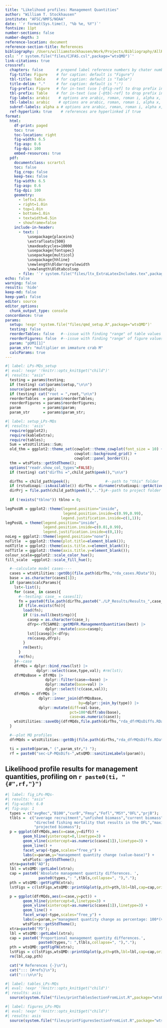 ```yaml
---
title: "Likelihood profiles: Management Quantities"
author: "William T. Stockhausen"
institute: "AFSC/NMFS/NOAA"
date: '`r format(Sys.time(), "%b %e, %Y")`'
fontsize: 11pt 
number-sections: false
number-depth: 3
reference-location: document
reference-section-title: References
bibliography: /Users/williamstockhausen/Work/Projects/Bibliography/AllRefs.bib
csl: '`r system.file("files/CJFAS.csl",package="wtsQMD")`'
link-citations: true
crossref:
  chapters: false      # prepend label reference numbers by chater number?
  fig-title: Figure    # for caption: default is "Figure")
  tbl-title: Table     # for caption: default is "Table")
  title-delim: "."     # for caption: default is ":")
  fig-prefix: Figure   # for in-text (use [-@fig-ref] to drop prefix in text)
  tbl-prefix: Table    # for in-text (use [-@tbl-ref] to drop prefix in text)
  fig-labels: arabic    # options are arabic, roman, roman i, alpha x, alpha X; latter two starting from x/X
  tbl-labels: arabic    # options are arabic, roman, roman i, alpha x, alpha X; latter two starting from x/X
  subref-labels: alpha a # options are arabic, roman, roman i, alpha x, alpha X; latter two starting from x/X
  ref-hyperlink: true    # references are hyperlinked if true
format: 
  html: 
    df-print: paged
    toc: true
    toc-location: right
    fig-width: 6.5
    fig-asp: 0.6
    fig-dpi: 100
    embed-resources: true
  pdf:
    documentclass: scrartcl
    toc: false
    fig_crop: false
    keep-tex: false
    fig-width: 6.5
    fig-asp: 0.6
    fig-dpi: 100
    geometry:
      - left=1.0in
      - right=1.0in
      - top=1.0in
      - bottom=1.0in
      - textwidth=6.5in
      - showframe=false
    include-in-header: 
      - text: |
          \usepackage{placeins}
          \extrafloats{500}
          \maxdeadcycles=10000
          \usepackage{fontspec}
          \usepackage{multicol}
          \usepackage{hhline}
          \newlength\Oldarrayrulewidth
          \newlength\Oldtabcolsep
      - file: '`r system.file("files/ltx_ExtraLatexIncludes.tex",package="wtsQMD")`'
echo: false
warning: false
results: 'hide'
keep-md: false
keep-yaml: false
editor: source
editor_options: 
  chunk_output_type: console
concordance: true
params:
  setup: !expr 'system.file("files/qmd_setup.R",package="wtsQMD")'
  testing: false
  reorderTables: false   #--issue with finding "range" of table values  (don't use)
  reorderFigures: false  #--issue with finding "range" of figure values (don't use)
  param: "pDM1[1]"
  param_str: "multiplier on immature crab M"
  calcParams: true
---
```

<!-- IMPORTANT: if used as a child doc, all chunk labels must be unique within the overall document -->

<!-- 
  NOTEs: 
     * child_path$peek() gives path to current script.
     * before starting a child document, do 
         "child_path$push(file.path(child_path$peek(),rel_path))" first, 
         where rel_path is the relative path to the child
     * after a child document has finished, do "child_path$pop()" to return to current path value
-->

<!-- if not child doc, set up required objects -->
```r
#| label: LPs-MQs_setup
#| eval: !expr '!knitr::opts_knit$get("child")'
#| results: "asis"
  testing = params$testing;
  if (testing) cat(params$setup,"\n\n")
  source(params$setup);
  if (testing) cat("root = ",root,"\n\n")
  reorderTables  = params$reorderTables;
  reorderFigures = params$reorderFigures;
  param          = params$param;
  param_str      = params$param_str;

```

```r
#| label: setup_LPs-MQs
#| results: 'asis'
  require(ggplot2);
  require(kableExtra);
  require(tables);
  Sum = wtsUtilities::Sum;
  old_thm = ggplot2::theme_set(cowplot::theme_cowplot(font_size = 10) +
                               cowplot::background_grid() +
                               cowplot::panel_border());
  thm = wtsPlots::getStdTheme();
  options("readr.show_col_types"=FALSE);
  if (testing) cat("dirThs =",child_path$peek(),"\n\n")

  dirThs = child_path$peek();                #--path to "this" folder
  if (rstudioapi::isAvailable()) dirThs = dirname(rstudioapi::getActiveDocumentContext()$path);
  dirPrj = file.path(child_path$peek(),"..");#--path to project folder from "this" folder
  
  if (!exists("tblno")) tblno = 0;
```

```r
legPosUR = ggplot2::theme(legend.position="inside",
                          legend.position.inside=c(0.99,0.99),
                         legend.justification.inside=c(1,1));
legPosUL = theme(legend.position="inside",
                 legend.position.inside=c(0.01,0.99),
                 legend.justification.inside=c(0,1));
noLeg = ggplot2::theme(legend.position="none");
noTitle  = ggplot2::theme(plot.title=element_blank());
noXTitle = ggplot2::theme(axis.title.x=element_blank());
noTTitle = ggplot2::theme(axis.title.y=element_blank());
colour_scale=ggplot2::scale_color_hue();
fill_scale  =ggplot2::scale_fill_hue();
```

```r
  #--calculate model cases----
  cases = wtsUtilities::getObj(file.path(dirThs,"rda_cases.RData"));
  base = as.character(cases[1]);
  if (params$calcParams){
    lst<-list();
    for (case_ in cases){
      #--testing: case_ = cases[1];
      fn = paste0(file.path(dirThs,paste0("./LP_Results/Results_",case_,".RData")));
      if (file.exists(fn)){
        load(fn);
        if (!is.null(best$rep)){
          casep = as.character(case_);
          dfrp<-rTCSAM02::getMDFR.ManagementQuantities(best) |> 
                  dplyr::mutate(case=casep);
          lst[[casep]]<-dfrp;
          rm(casep,dfrp);
        }
        rm(best);
      }
      rm(fn);
    }#--case
    dfrMQs = dplyr::bind_rows(lst) |>        
              dplyr::select(case,type,val); #rm(lst);
    dfrMQsBase = dfrMQs |> 
                  dplyr::filter(case==base) |> 
                  dplyr::mutate(base=val) |> 
                  dplyr::select(!c(case,val));
    dfrMQds = dfrMQs |> 
               dplyr::inner_join(dfrMQsBase,
                                 by=dplyr::join_by(type)) |> 
               dplyr::mutate(diff=val-base,
                             pct=100*diff/abs(base),
                             case=as.numeric(case));
    wtsUtilities::saveObj(dfrMQds,file.path(dirThs,"rda_dfrMQsDiffs.RData"));
  }
```

```r
  #--plot MQ profiles
  dfrMQds = wtsUtilities::getObj(file.path(dirThs,"rda_dfrMQsDiffs.RData"));
```

```r
  ti = paste0(param," (",param_str,") ");
  rf = paste0("sec-LP-MQsDifs-",wtsQMD::sanitizeLabels(param));
```

## Likelihood profile results for management quantities, profiling on `r paste0(ti, " {#",rf,"}")`

```r
#| label: fig_LPs-MQs-
#| results: "asis"
#| fig-width: 6.0
#| fig-asp: 1
  types = c("avgRec","B100","curB","Fmsy","Fofl","MSY","OFL","prjB");
  tlbls =  c("average recruitment","unfished biomass","current biomass","directed fishing mortality that results in MSY",
             "directed fishing mortality that results in the OFL","maximum sustainable yield","overfishing limit",
             "projected biomass");
  p = ggplot(dfrMQds,aes(x=case,y=diff)) + 
        geom_hline(yintercept=0,linetype=3) +
        geom_vline(xintercept=as.numeric(cases[1]),linetype=3) +
        geom_line() + 
        facet_wrap(~type,scales="free_y") + 
        labs(x=param,y="management quantity change (value-base)") + 
        wtsPlots::getStdTheme();
  xtra=paste0("AD");
  lbl = wtsQMD::getLabel(xtra);
  cap = paste0('Absolute management quantity differences. ',
               paste0(types,": ",tlbls,collapse=", "),".");
  pth = wtsQMD::getFigFN(xtra);
  lstFigs = c(lstFigs,wtsQMD::printGGplot(p,pth=pth,lbl=lbl,cap=cap,ori="P"));

  p = ggplot(dfrMQds,aes(x=case,y=pct)) + 
        geom_hline(yintercept=0,linetype=3) +
        geom_vline(xintercept=as.numeric(cases[1]),linetype=3) +
        geom_line() + 
        facet_wrap(~type,scales="free_y") + 
        labs(x=param,y="managment quantity change as percentage: 100*(value-base)/base") + 
        wtsPlots::getStdTheme();
  xtra=paste0("PD");
  lbl = wtsQMD::getLabel(xtra);
  cap = paste0('Proportional management quantity differences.',
               paste0(types,": ",tlbls,collapse=", "),".");
  pth = wtsQMD::getFigFN(xtra);
  lstFigs = c(lstFigs,wtsQMD::printGGplot(p,pth=pth,lbl=lbl,cap=cap,ori="P"));
  rm(lbl,cap,pth)
```

<!-- references -->
```r
  cat("# References {-}\n");
  cat("::: {#refs}\n");
  cat(":::\n\n");
```

<!-- tables, if not child doc and lstTbls is not empty -->
```r
#| label: tables_LPs-MQs
#| eval: !expr '!knitr::opts_knit$get("child")'
#| results: asis
  source(system.file("files/printTablesSectionFromList.R",package="wtsQMD"));
```

<!-- figures, if not child doc and lstFigs is not empty -->
```r
#| label: figures_LPs-MQs
#| eval: !expr '!knitr::opts_knit$get("child")'
#| results: asis
  source(system.file("files/printFiguresSectionFromList.R",package="wtsQMD"));
```
